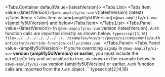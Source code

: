 

  <Tabs.Container defaultValue={latestVersion}>
    <Tabs.List>
      <Tabs.Item value={latestVersion}>`@aws-amplify/ui-vue` v{latestVersion} (latest)</Tabs.Item>
      <Tabs.Item value={amplify5UIVersion}>`@aws-amplify/ui-vue` v{amplify5UIVersion} and below</Tabs.Item>
    </Tabs.List>
    <Tabs.Panel value={latestVersion}>
    In `@aws-amplify/ui-vue` version {latestVersion}, `Auth` function calls are imported directly as shown below. 
    ```typescript{3,16} file=../../../../../../../../examples/vue/src/pages/ui/components/authenticator/override-function-calls/index.vue
    ```
    </Tabs.Panel>
    <Tabs.Panel value={amplify5UIVersion}>
      <Alert role="none" variation="warning" heading="Sign Up Auto Sign In">
        If you're overriding `signUp` in `@aws-amplify/ui-vue` **version {amplify5UIVersion} or earlier**, you must include the `autoSignIn` key and set `enabled` to true, as shown in the example below.
      </Alert>
      In `@aws-amplify/ui-vue` version {amplify5UIVersion} or earlier, `Auth` function calls are imported from the `Auth` object.
      ```typescript{2,14,19}
      <script setup lang="ts">
        import { Amplify, Auth } from 'aws-amplify';
        import { Authenticator } from '@aws-amplify/ui-vue';
        import '@aws-amplify/ui-vue/styles.css';
        import aws_exports from './aws-exports';
        Amplify.configure(aws_exports);

        const services = {
          async handleSignUp(formData) {
            let { username, password, attributes } = formData;
            // custom username
            username = username.toLowerCase();
            attributes.email = attributes.email.toLowerCase();
            return Auth.signUp({
              username,
              password,
              attributes,
              autoSignIn: {
                enabled: true,
              },
            });
          },
        };
      </script>

      <template>
        <authenticator :services="services" initial-state="signUp">
          <template v-slot="{ user, signOut }">
            <h1>Hello {{ user.username }}!</h1>
            <button @click="signOut">Sign Out</button>
          </template>
        </authenticator>
      </template>
      ```
    </Tabs.Panel>
  </Tabs.Container>